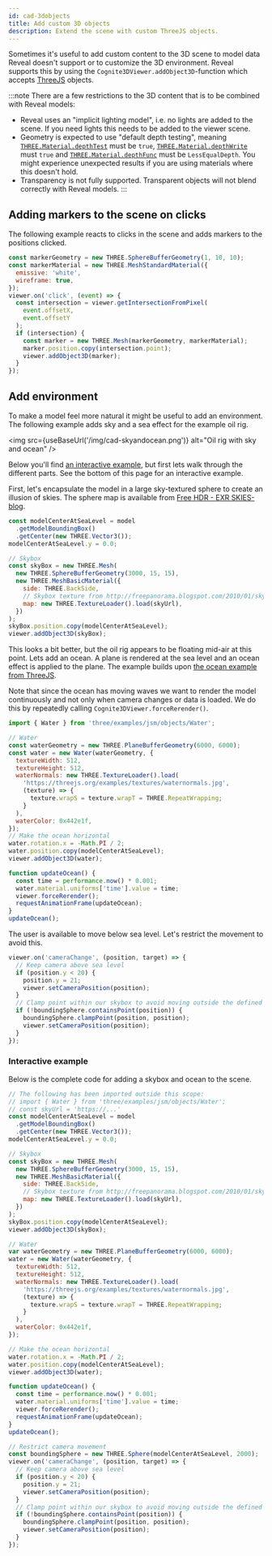 ```yaml
---
id: cad-3dobjects
title: Add custom 3D objects
description: Extend the scene with custom ThreeJS objects.
---
```



Sometimes it's useful to add custom content to the 3D scene to model data Reveal doesn't 
support or to customize the 3D environment. Reveal supports this by using the 
`Cognite3DViewer.addObject3D`-function which accepts [ThreeJS](https://threejs.org/) objects. 

:::note
There are a few restrictions to the 3D content that is to be combined with Reveal models:
- Reveal uses an "implicit lighting model", i.e. no lights are added to the scene. If you 
need lights this needs to be added to the viewer scene.
- Geometry is expected to use "default depth testing", meaning 
[`THREE.Material.depthTest`](https://threejs.org/docs/#api/en/materials/Material.depthTest) must be `true`,
[`THREE.Material.depthWrite`](https://threejs.org/docs/#api/en/materials/Material.depthWrite) must  `true` and
[`THREE.Material.depthFunc`](https://threejs.org/docs/#api/en/materials/Material.depthFunc) must be `LessEqualDepth`.
You might experience unexpected results if you are using materials where this doesn't hold.
- Transparency is not fully supported. Transparent objects will not blend correctly with Reveal models.
:::

<!-- :::tip
Reveal uses an "implicit lighting model", i.e. no lights are added to the scene. If you 
need lights this needs to be added to the viewer scene.
::: -->

<DemoWrapper name="Cognite3DViewerDemo" />

## Adding markers to the scene on clicks

The following example reacts to clicks in the scene and adds markers to the positions clicked.

```jsx runnable
const markerGeometry = new THREE.SphereBufferGeometry(1, 10, 10);
const markerMaterial = new THREE.MeshStandardMaterial({
  emissive: 'white',
  wireframe: true,
});
viewer.on('click', (event) => {
  const intersection = viewer.getIntersectionFromPixel(
    event.offsetX,
    event.offsetY
  );
  if (intersection) {
    const marker = new THREE.Mesh(markerGeometry, markerMaterial);
    marker.position.copy(intersection.point);
    viewer.addObject3D(marker);
  }
});
```

## Add environment

To make a model feel more natural it might be useful to add an environment. The following 
example adds sky and a sea effect for the example oil rig.

<img
  src={useBaseUrl('/img/cad-skyandocean.png')}
  alt="Oil rig with sky and ocean"
/>

Below you'll find [an interactive example](#interactive-example), but first lets walk through
the different parts.
See the bottom of this page for an interactive example.

First, let's encapsulate the model in a large sky-textured sphere to create an illusion of
skies. The sphere map is available from [Free HDR - EXR SKIES-blog](http://freepanorama.blogspot.com/).

```js
const modelCenterAtSeaLevel = model
  .getModelBoundingBox()
  .getCenter(new THREE.Vector3());
modelCenterAtSeaLevel.y = 0.0;

// Skybox
const skyBox = new THREE.Mesh(
  new THREE.SphereBufferGeometry(3000, 15, 15),
  new THREE.MeshBasicMaterial({
    side: THREE.BackSide,
    // Skybox texture from http://freepanorama.blogspot.com/2010/01/sky7-spherical.html
    map: new THREE.TextureLoader().load(skyUrl),
  })
);
skyBox.position.copy(modelCenterAtSeaLevel);
viewer.addObject3D(skyBox);
```

This looks a bit better, but the oil rig appears to be floating mid-air at this point. Lets 
add an ocean. A plane is rendered at the sea level and an ocean effect is applied to the plane. 
The example builds upon [the ocean example from ThreeJS](https://threejs.org/examples/?q=ocea#webgl_shaders_ocean).

Note that since the ocean has moving waves we want to render the model continuously and not only 
when camera changes or data is loaded. We do this by repeatedly calling `Cognite3DViewer.forceRerender()`.

```js
import { Water } from 'three/examples/jsm/objects/Water';

// Water
const waterGeometry = new THREE.PlaneBufferGeometry(6000, 6000);
const water = new Water(waterGeometry, {
  textureWidth: 512,
  textureHeight: 512,
  waterNormals: new THREE.TextureLoader().load(
    'https://threejs.org/examples/textures/waternormals.jpg',
    (texture) => {
      texture.wrapS = texture.wrapT = THREE.RepeatWrapping;
    }
  ),
  waterColor: 0x442e1f,
});
// Make the ocean horizontal
water.rotation.x = -Math.PI / 2;
water.position.copy(modelCenterAtSeaLevel);
viewer.addObject3D(water);

function updateOcean() {
  const time = performance.now() * 0.001;
  water.material.uniforms['time'].value = time;
  viewer.forceRerender();
  requestAnimationFrame(updateOcean);
}
updateOcean();
```

The user is available to move below sea level. Let's restrict the movement to avoid this.

```js
viewer.on('cameraChange', (position, target) => {
  // Keep camera above sea level
  if (position.y < 20) {
    position.y = 21;
    viewer.setCameraPosition(position);
  }
  // Clamp point within our skybox to avoid moving outside the defined 'world'
  if (!boundingSphere.containsPoint(position)) {
    boundingSphere.clampPoint(position, position);
    viewer.setCameraPosition(position);
  }
});
```

### Interactive example

Below is the complete code for adding a skybox and ocean to the scene.

```jsx runnable
// The following has been imported outside this scope:
// import { Water } from 'three/examples/jsm/objects/Water';
// const skyUrl = 'https://...'
const modelCenterAtSeaLevel = model
  .getModelBoundingBox()
  .getCenter(new THREE.Vector3());
modelCenterAtSeaLevel.y = 0.0;

// Skybox
const skyBox = new THREE.Mesh(
  new THREE.SphereBufferGeometry(3000, 15, 15),
  new THREE.MeshBasicMaterial({
    side: THREE.BackSide,
    // Skybox texture from http://freepanorama.blogspot.com/2010/01/sky7-spherical.html
    map: new THREE.TextureLoader().load(skyUrl),
  })
);
skyBox.position.copy(modelCenterAtSeaLevel);
viewer.addObject3D(skyBox);

// Water
var waterGeometry = new THREE.PlaneBufferGeometry(6000, 6000);
water = new Water(waterGeometry, {
  textureWidth: 512,
  textureHeight: 512,
  waterNormals: new THREE.TextureLoader().load(
    'https://threejs.org/examples/textures/waternormals.jpg',
    (texture) => {
      texture.wrapS = texture.wrapT = THREE.RepeatWrapping;
    }
  ),
  waterColor: 0x442e1f,
});

// Make the ocean horizontal
water.rotation.x = -Math.PI / 2;
water.position.copy(modelCenterAtSeaLevel);
viewer.addObject3D(water);

function updateOcean() {
  const time = performance.now() * 0.001;
  water.material.uniforms['time'].value = time;
  viewer.forceRerender();
  requestAnimationFrame(updateOcean);
}
updateOcean();

// Restrict camera movement
const boundingSphere = new THREE.Sphere(modelCenterAtSeaLevel, 2000);
viewer.on('cameraChange', (position, target) => {
  // Keep camera above sea level
  if (position.y < 20) {
    position.y = 21;
    viewer.setCameraPosition(position);
  }
  // Clamp point within our skybox to avoid moving outside the defined 'world'
  if (!boundingSphere.containsPoint(position)) {
    boundingSphere.clampPoint(position, position);
    viewer.setCameraPosition(position);
  }
});
```
